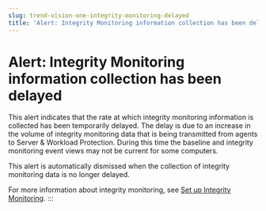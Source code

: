```yaml
---
slug: trend-vision-one-integrity-monitoring-delayed
title: 'Alert: Integrity Monitoring information collection has been delayed'
---
```

# Alert: Integrity Monitoring information collection has been delayed

This alert indicates that the rate at which integrity monitoring information is collected has been temporarily delayed. The delay is due to an increase in the volume of integrity monitoring data that is being transmitted from agents to Server & Workload Protection. During this time the baseline and integrity monitoring event views may not be current for some computers.

This alert is automatically dismissed when the collection of integrity monitoring data is no longer delayed.

For more information about integrity monitoring, see [Set up Integrity Monitoring](set-up-integrity-monitoring.mdx).
:::

